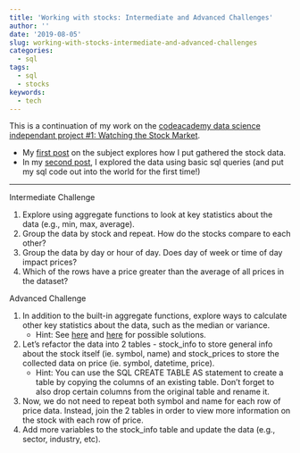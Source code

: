 ```yaml
---
title: 'Working with stocks: Intermediate and Advanced Challenges'
author: ''
date: '2019-08-05'
slug: working-with-stocks-intermediate-and-advanced-challenges
categories:
  - sql
tags:
  - sql
  - stocks
keywords:
  - tech
---
```


This is a continuation of my work on the [codeacademy data science independant project #1: Watching the Stock Market](https://discuss.codecademy.com/t/data-science-independent-project-1-watching-the-stock-market/419943). 

* My [first post](../../07/creating-a-stocks-database/) on the subject explores how I put gathered the stock data. 
* In my [second post](../../07/working-with-stocks-basic-sql), I explored the data using basic sql queries (and put my sql code out into the world for the first time!)

***

Intermediate Challenge

1. Explore using aggregate functions to look at key statistics about the data (e.g., min, max, average).
2. Group the data by stock and repeat. How do the stocks compare to each other?
3. Group the data by day or hour of day. Does day of week or time of day impact prices?
4. Which of the rows have a price greater than the average of all prices in the dataset?

Advanced Challenge

1. In addition to the built-in aggregate functions, explore ways to calculate other key statistics about the data, such as the median or variance.
    * Hint: See [here](https://stackoverflow.com/questions/15763965/how-can-i-calculate-the-median-of-values-in-sqlite/15766121#15766121) and [here](https://stackoverflow.com/questions/2298339/standard-deviation-for-sqlite/4621268#4621268) for possible solutions.
2. Let’s refactor the data into 2 tables - stock_info to store general info about the stock itself (ie. symbol, name) and stock_prices to store the collected data on price (ie. symbol, datetime, price).
    * Hint: You can use the SQL CREATE TABLE AS statement to create a table by copying the columns of an existing table. Don’t forget to also drop certain columns from the original table and rename it.
3. Now, we do not need to repeat both symbol and name for each row of price data. Instead, join the 2 tables in order to view more information on the stock with each row of price.
4. Add more variables to the stock_info table and update the data (e.g., sector, industry, etc).

